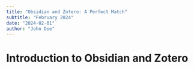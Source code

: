 ```yaml
---
title: "Obsidian and Zotero: A Perfect Match"
subtitle: "February 2024"
date: "2024-02-01"
author: "John Doe"
---
```


# Introduction to Obsidian and Zotero
